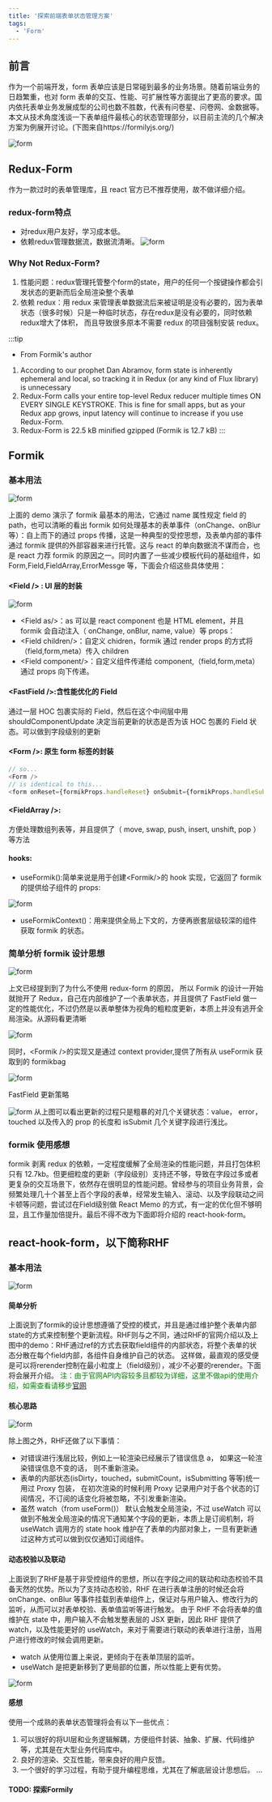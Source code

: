 ```yaml
---
title: '探索前端表单状态管理方案'
tags:
  - 'Form'
---
```


## 前言

作为一个前端开发，form 表单应该是日常碰到最多的业务场景。随着前端业务的日趋繁重，也对 form 表单的交互、性能、可扩展性等方面提出了更高的要求。国内依托表单业务发展成型的公司也数不胜数，代表有问卷星、问卷网、金数据等。本文从技术角度浅谈一下表单组件最核心的状态管理部分，以目前主流的几个解决方案为例展开讨论。(下图来自https://formilyjs.org/)

![form](/images/js/form1.png)

## Redux-Form

作为一款过时的表单管理库，且 react 官方已不推荐使用，故不做详细介绍。
### redux-form特点
- 对redux用户友好，学习成本低。
- 依赖redux管理数据流，数据流清晰。
![form](/images/js/form12.webp)

### Why Not Redux-Form?
1. 性能问题：redux管理托管整个form的state，用户的任何一个按键操作都会引发状态的更新而后全局渲染整个表单
2. 依赖 redux：用 redux 来管理表单数据流后来被证明是没有必要的，因为表单状态（很多时候）只是一种临时状态，存在redux是没有必要的，同时依赖redux增大了体积，
而且导致很多原本不需要 redux 的项目强制安装 redux。

:::tip

- From Formik's author

1. According to our prophet Dan Abramov, form state is inherently ephemeral and local, so tracking it in Redux (or any kind of Flux library) is unnecessary
2. Redux-Form calls your entire top-level Redux reducer multiple times ON EVERY SINGLE KEYSTROKE. This is fine for small apps, but as your Redux app grows, input latency will continue to increase if you use Redux-Form.
3. Redux-Form is 22.5 kB minified gzipped (Formik is 12.7 kB) 
:::

## Formik

### 基本用法

![form](/images/js/form6.png)

上面的 demo 演示了 formik 最基本的用法，它通过 name 属性规定 field 的 path，也可以清晰的看出 formik 如何处理基本的表单事件（onChange、onBlur 等）：自上而下的通过 props 传播，这是一种典型的受控思想，及表单内部的事件通过 formik 提供的外部容器来进行托管。这与 react 的单向数据流不谋而合，也是 react 力荐 formik 的原因之一。同时内置了一些减少模板代码的基础组件，如 Form,Field,FieldArray,ErrorMessge 等，下面会介绍这些具体使用：

#### &lt;Field /&gt; : UI 层的封装

![form](/images/js/form7.png)

- &lt;Field as/&gt;：as 可以是 react component 也是 HTML element，并且 formik 会自动注入（ onChange, onBlur, name, value）等 props：
- &lt;Field children/&gt;：自定义 chidren，formik 通过 render props 的方式将（field,form,meta）传入 children
- &lt;Field component/&gt;：自定义组件传递给 component,（field,form,meta）通过 props 向下传递。

#### &lt;FastField /&gt;:含性能优化的 Field

通过一层 HOC 包裹实际的 Field，然后在这个中间层中用 shouldComponentUpdate 决定当前更新的状态是否为该 HOC 包裹的 Field 状态。可以做到字段级别的更新

#### &lt;Form /&gt;: 原生 form 标签的封装

```javascript
// so...
<Form />
// is identical to this...
<form onReset={formikProps.handleReset} onSubmit={formikProps.handleSubmit} {...props} />
```

#### &lt;FieldArray /&gt;:

方便处理数组列表等，并且提供了（ move, swap, push, insert, unshift, pop ）等方法

#### hooks:

- useFormik():简单来说是用于创建&lt;Formik/&gt;的 hook 实现，它返回了 formik 的提供给子组件的 props:

![form](/images/js/form8.png)


- useFormikContext()：用来提供全局上下文的，方便再嵌套层级较深的组件获取 formik 的状态。


### 简单分析 formik 设计思想

![form](/images/js/form2.webp)

上文已经提到到了为什么不使用 redux-form 的原因， 所以 Formik 的设计一开始就抛开了 Redux，自己在内部维护了一个表单状态，并且提供了 FastField 做一定的性能优化，不过仍然是以表单整体为视角的粗粒度更新，本质上并没有逃开全局渲染。从源码看更清晰

 ![form](/images/js/form4.png) 
 
 同时，&lt;Formik /&gt;的实现又是通过 context provider,提供了所有从 useFormik 获取到的 formikbag 
 
 ![form](/images/js/form5.png)
 
 FastField 更新策略
  
 ![form](/images/js/form3.png) 从上图可以看出更新的过程只是粗暴的对几个关键状态：value， error，touched 以及传入的 prop 的长度和 isSubmit 几个关键字段进行浅比。

### formik 使用感想

formik 剥离 redux 的依赖，一定程度缓解了全局渲染的性能问题，并且打包体积只有 12.7kb。但更细粒度的更新（字段级别）支持还不够，导致在字段过多或者更复杂的交互场景下，依然存在很明显的性能问题。曾经参与的项目业务背景，会频繁处理几十个甚至上百个字段的表单，经常发生输入、滚动、以及字段联动之间卡顿等问题，尝试过在Field级别做 React Memo 的方式，有一定的优化但不够明显，且工作量加倍提升。最后不得不改为下面即将介绍的 react-hook-form。

## react-hook-form，以下简称RHF

### 基本用法
![form](/images/js/form9.png)

#### 简单分析
上面说到了formik的设计思想遵循了受控的模式，并且是通过维护整个表单内部state的方式来控制整个更新流程。RHF则与之不同，通过RHF的官网介绍以及上图中的demo：RHF通过ref的方式去获取field组件的内部状态，将整个表单的状态分散在每个field内部，各组件自身维护自己的状态。
这样做，最直观的感受便是可以将rerender控制在最小粒度上（field级别），减少不必要的rerender。下面将会展开介绍。
<font color="#008000">注：由于官网API内容较多且都较为详细，这里不做api的使用介绍，如需查看请移步[官网](https://react-hook-form.com/api)</font>

#### 核心思路
![form](/images/js/form10.jpg)

除上图之外，RHF还做了以下事情：
- 对错误进行浅层比较，例如上一轮渲染已经展示了错误信息 a， 如果这一轮渲染错误信息不变的话， 则不重新渲染。
- 表单的内部状态(isDirty，touched，submitCount，isSubmitting 等等)统一用过 Proxy 包装， 在初次渲染的时候利用 Proxy 记录用户对于各个状态的订阅情况，不订阅的话变化将被忽略，不引发重新渲染。
- 虽然 watch（from useForm()） 默认会触发全局渲染，不过 useWatch 可以做到不触发全局渲染的情况下通知某个字段的更新，本质上是订阅机制，将 useWatch 调用方的 state hook 维护在了表单的内部对象上，一旦有更新通过这种方式可以做到仅仅通知订阅组件。

#### 动态校验以及联动
上面说到了RHF是基于非受控组件的思想，所以在字段之间的联动和动态校验不具备天然的优势。所以为了支持动态校验，RHF 在进行表单注册的时候还会将 onChange、onBlur 等事件挂载到表单组件上，保证对与用户输入、修改行为的监听，从而可以对表单校验、表单值监听等进行触发。
由于 RHF 不会将表单的值维护在 state 中，用户输入不会触发整表层的 JSX 更新，因此 RHF 提供了 watch，以及性能更好的 useWatch，来对于需要进行联动的表单进行注册，当用户进行修改的时候会调用更新。

- watch 从使用位置上来说，更倾向于在表单顶层的监听。
- useWatch 是把更新移到了更局部的位置，所以性能上更有优势。

![form](/images/js/form11.webp)

#### 感想
使用一个成熟的表单状态管理将会有以下一些优点：
1. 可以很好的将UI层和业务逻辑解耦，方便组件封装、抽象、扩展、代码维护等，尤其是在大型业务代码库中。
2. 良好的渲染、交互性能，带来良好的用户反馈。
3. 一个很好的学习过程，有助于提升编程思维，尤其在了解底层设计思想后。
...

#### TODO: 探索Formily
